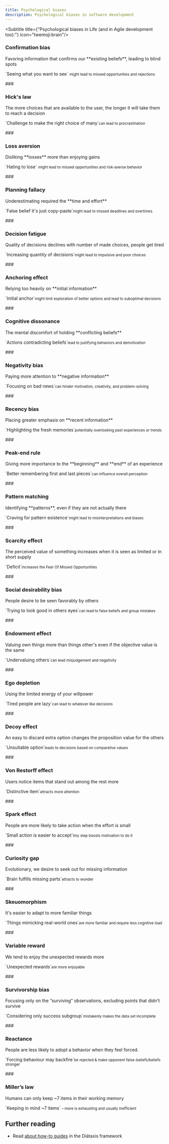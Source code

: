 ```yaml
---
title: Psychological biases
description: Psychological biases in software development
---
```


<Subtitle title={"Psychological biases in Life (and in Agile development too):"} icon="twemoji:brain"/>

### <h3 class="hidden">Confirmation bias</h3>
<Card title="Confirmation bias" icon="emoji:ballot-box-with-ballot">
  Favoring information that confirms our **existing beliefs**, leading to blind spots
  <p>`Seeing what you want to see` <small>might lead to missed opportunities and rejections</small></p>
</Card>
### <h3 class="hidden">Hick's law</h3>
<Card title="Hick's law" icon="emoji:thinking-face">
  The more choices that are available to the user, the longer it will take them to reach a decision
  <p>`Challenge to make the right choice of many`<small>can lead to procrastination</small></p>
</Card>
### <h3 class="hidden">Loss aversion</h3>
<Card title="Loss aversion" icon="emoji:chart-decreasing">
  Disliking **losses** more than enjoying gains
  <p>`Hating to lose` <small>might lead to missed opportunities and risk-averse behavior</small></p>
</Card>
### <h3 class="hidden">Planning fallacy</h3>
<Card title="Planning fallacy" icon="emoji:spiral-calendar">
  Underestimating required the **time and effort**
  <p>`False belief it's just copy-paste`<small>might lead to missed deadlines and overtimes</small></p>
</Card>
### <h3 class="hidden">Decision fatigue</h3>
<Card title="Decision fatigue" icon="emoji:anxious-face-with-sweat">
  Quality of decisions declines with number of made choices, people get tired
  <p>`Increasing quantity of decisions`<small>might lead to impulsive and poor choices</small></p>
</Card>
### <h3 class="hidden">Anchoring effect</h3>
<Card title="Anchoring effect" icon="emoji:anchor">
  Relying too heavily on **initial information**
  <p>`Initial anchor`<small>might limit exploration of better options and lead to suboptimal decisions</small></p>
</Card>
### <h3 class="hidden">Cognitive dissonance</h3>
<Card title="Cognitive dissonance" icon="emoji:disappointed-face">
  The mental discomfort of holding **conflicting beliefs**
  <p>`Actions contradicting beliefs`<small>lead to justifying behaviors and demotivation</small></p>
</Card>
### <h3 class="hidden">Negativity bias</h3>
<Card title="Negativity bias" icon="emoji:television">
  Paying more attention to **negative information**
  <p>`Focusing on bad news`<small>can hinder motivation, creativity, and problem-solving</small></p>
</Card>
### <h3 class="hidden">Recency bias</h3>
<Card title="Recency bias" icon="emoji:telephone-receiver">
  Placing greater emphasis on **recent information**
  <p>`Highlighting the fresh memories`<small>potentially overlooking past experiences or trends</small></p>
</Card>
### <h3 class="hidden">Peak-end rule</h3>
<Card title="Peak-end rule" icon="emoji:snow-capped-mountain">
  Giving more importance to the **beginning** and **end** of an experience
  <p>`Better remembering first and last pieces`<small>can influence overall perception</small></p>
</Card>
### <h3 class="hidden">Pattern matching</h3>
<Card title="Pattern matching" icon="emoji:film-frames">
  Identifying **patterns**, even if they are not actually there
  <p>`Craving for pattern existence`<small>might lead to misinterpretations and biases</small></p>
</Card>
### <h3 class="hidden">Scarcity effect</h3>
<Card title="Scarcity effect" icon="emoji:chocolate-bar">
  The perceived value of something increases when it is seen as limited or in short supply
  <p>`Deficit`<small>increases the Fear Of Missed Opportunities</small></p>
</Card>
### <h3 class="hidden">Social desirability bias</h3>
<Card title="Social desirability bias" icon="emoji:heart-decoration">
  People desire to be seen favorably by others
  <p>`Trying to look good in others eyes`<small>can lead to false beliefs and group mistakes</small></p>
</Card>
### <h3 class="hidden">Endowment effect</h3>
<Card title="Endowment effect" icon="emoji:fishing-pole">
  Valuing own things more than things other's even if the objective value is the same
  <p>`Undervaluing others`<small>can lead misjudgement and negativity</small></p>
</Card>
### <h3 class="hidden">Ego depletion</h3>
<Card title="Ego depletion" icon="emoji:person-in-bed">
  Using the limited energy of your willpower
  <p>`Tired people are lazy`<small>can lead to whatever like decisions</small></p>
</Card>
### <h3 class="hidden">Decoy effect</h3>
<Card title="Decoy effect" icon="emoji:popcorn">
  An easy to discard extra option changes the proposition value for the others
  <p>`Unsuitable option`<small>leads to decisions based on comparative values</small></p>
</Card>
### <h3 class="hidden">Von Restorff effect</h3>
<Card title="Von Restorff effect" icon="emoji:hot-pepper">
  Users notice items that stand out among the rest more
  <p>`Distinctive item`<small>attracts more attention</small></p>
</Card>
### <h3 class="hidden">Spark effect</h3>
<Card title="Spark effect" icon="emoji:bellhop-bell">
  People are more likely to take action when the effort is small
  <p>`Small action is easier to accept`<small>tiny step boosts motivation to do it</small></p>
</Card>
### <h3 class="hidden">Curiosity gap</h3>
<Card title="Curiosity gap" icon="emoji:magnifying-glass-tilted-left">
  Evolutionary, we desire to seek out for missing information
  <p>`Brain fulfills missing parts`<small>attracts to wonder</small></p>
</Card>
### <h3 class="hidden">Skeuomorphism</h3>
<Card title="Skeuomorphism" icon="emoji:joystick">
  It's easier to adapt to more familiar things
  <p>`Things mimicking real-world ones`<small>are more familiar and require less cognitive load</small></p>
</Card>
### <h3 class="hidden">Variable reward</h3>
<Card title="Variable reward" icon="emoji:slot-machine">
  We tend to enjoy the unexpected rewards more
  <p>`Unexpected rewards`<small>are more enjoyable</small></p>
</Card>
### <h3 class="hidden">Survivorship bias</h3>
<Card title="Survivorship bias" icon="emoji:small-airplane">
  Focusing only on the “surviving” observations, excluding points that didn’t survive
  <p>`Considering only success subgroup`<small>mistakenly makes the data set incomplete</small></p>
</Card>
### <h3 class="hidden">Reactance</h3>
<Card title="Reactance" icon="emoji:volcano">
  People are less likely to adopt a behavior when they feel forced.
  <p>`Forcing behaviour may backfire`<small>be rejected & make opponent false-beliefs/beliefs stronger</small></p>
</Card>
### <h3 class="hidden">Miller’s law</h3>
<Card title="Miller’s law" icon="emoji:telephone">
  Humans can only keep ~7 items in their working memory
  <p>`Keeping in mind ~7 items`<small> – more is exhausting and usually inefficient</small></p>
</Card>


## Further reading

- Read [about how-to guides](https://diataxis.fr/how-to-guides/) in the Diátaxis framework
